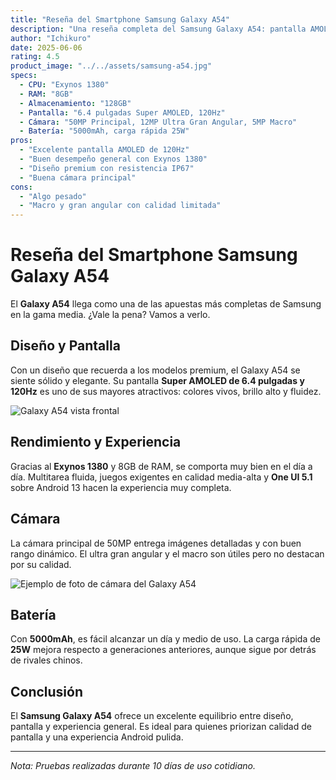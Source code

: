 ```yaml
---
title: "Reseña del Smartphone Samsung Galaxy A54"
description: "Una reseña completa del Samsung Galaxy A54: pantalla AMOLED, rendimiento y cámaras."
author: "Ichikuro"
date: 2025-06-06
rating: 4.5
product_image: "../../assets/samsung-a54.jpg"
specs:
  - CPU: "Exynos 1380"
  - RAM: "8GB"
  - Almacenamiento: "128GB"
  - Pantalla: "6.4 pulgadas Super AMOLED, 120Hz"
  - Cámara: "50MP Principal, 12MP Ultra Gran Angular, 5MP Macro"
  - Batería: "5000mAh, carga rápida 25W"
pros:
  - "Excelente pantalla AMOLED de 120Hz"
  - "Buen desempeño general con Exynos 1380"
  - "Diseño premium con resistencia IP67"
  - "Buena cámara principal"
cons:
  - "Algo pesado"
  - "Macro y gran angular con calidad limitada"
---
```



# Reseña del Smartphone Samsung Galaxy A54

El **Galaxy A54** llega como una de las apuestas más completas de Samsung en la gama media. ¿Vale la pena? Vamos a verlo.

## Diseño y Pantalla

Con un diseño que recuerda a los modelos premium, el Galaxy A54 se siente sólido y elegante. Su pantalla **Super AMOLED de 6.4 pulgadas y 120Hz** es uno de sus mayores atractivos: colores vivos, brillo alto y fluidez.

<Image
  src={A54Front}
  alt="Galaxy A54 vista frontal"
  width={400}
  height={600}
  quality={80}
  format="webp"
  loading="lazy"
/>

## Rendimiento y Experiencia

Gracias al **Exynos 1380** y 8GB de RAM, se comporta muy bien en el día a día. Multitarea fluida, juegos exigentes en calidad media-alta y **One UI 5.1** sobre Android 13 hacen la experiencia muy completa.

## Cámara

La cámara principal de 50MP entrega imágenes detalladas y con buen rango dinámico. El ultra gran angular y el macro son útiles pero no destacan por su calidad.

<Image
  src={A54Camera}
  alt="Ejemplo de foto de cámara del Galaxy A54"
  width={600}
  height={400}
  quality={85}
  format="webp"
  loading="lazy"
/>

## Batería

Con **5000mAh**, es fácil alcanzar un día y medio de uso. La carga rápida de **25W** mejora respecto a generaciones anteriores, aunque sigue por detrás de rivales chinos.

<SpecsTable specs={frontmatter.specs} />
<ProsConsList type="pros" items={frontmatter.pros} />
<ProsConsList type="cons" items={frontmatter.cons} />

## Conclusión

El **Samsung Galaxy A54** ofrece un excelente equilibrio entre diseño, pantalla y experiencia general. Es ideal para quienes priorizan calidad de pantalla y una experiencia Android pulida.

---

_Nota: Pruebas realizadas durante 10 días de uso cotidiano._
